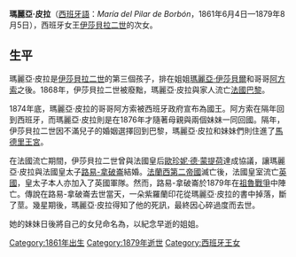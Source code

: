 {{Unreferenced|time=2020-07-30T01:08:43+00:00}}
{{Infobox royalty
| name         = 瑪麗亞·皮拉公主
| image        = File:Infanta Pilar of Spain.jpg
| birth_date   = {{birth date|1861|4|6|df=y}}
| birth_place  = {{flag|Spain}}[[馬德里|馬德里]]
| death_date   = {{death date and age|1879|5|8|1861|4|6|df=y}}
| death_place  = {{flag|Spain}}[[埃斯科里亞特薩|埃斯科里亞特薩]]
| burial_place = [[埃斯科里亞爾修道院|埃斯科里亞爾修道院]]
| father       = [[弗朗西斯科_(加的斯公爵)|加的斯公爵弗朗西斯科]]
| mother       = [[伊莎贝拉二世_(西班牙)|伊莎貝拉二世]]
| house        = [[西班牙波旁王朝|西班牙波旁王朝]]
}}
'''瑪麗亞·皮拉'''（[[西班牙語|西班牙語]]：''María del Pilar de Borbón''，1861年6月4日—1879年8月5日），西班牙女王[[伊莎贝拉二世_(西班牙)|伊莎貝拉二世]]的次女。

== 生平 ==
瑪麗亞·皮拉是[[伊莎贝拉二世_(西班牙)|伊莎貝拉二世]]的第三個孩子，排在姐姐[[波旁的瑪麗亞·伊莎貝爾_(1851年－1931年)|瑪麗亞·伊莎貝爾]]和哥哥[[阿方索十二世|阿方索]]之後。1868年，伊莎貝拉二世被廢黜，瑪麗亞·皮拉與家人流亡[[法蘭西第二帝國|法國]][[巴黎|巴黎]]。

1874年底，瑪麗亞·皮拉的哥哥阿方索被西班牙政府宣布為國王。阿方索在隔年回到西班牙，而瑪麗亞·皮拉則是在1876年才隨著母親與兩個妹妹一同回國。隔年，伊莎貝拉二世因不滿兒子的婚姻選擇回到巴黎，瑪麗亞·皮拉和妹妹們則住進了[[馬德里王宮|馬德里王宮]]。

在法國流亡期間，伊莎貝拉二世曾與法國皇后[[歐珍妮·德·蒙提荷|歐珍妮·德·蒙提荷]]達成協議，讓瑪麗亞·皮拉與法國皇太子[[拿破崙四世|路易-拿破崙]]結婚。[[法蘭西第二帝國|法蘭西第二帝國]]滅亡後，法國皇室流亡[[大不列顛與愛爾蘭聯合王國|英國]]，皇太子本人亦加入了英國軍隊。然而，路易-拿破崙於1879年在[[祖魯戰爭|祖魯戰爭]]中陣亡。傳說在路易-拿破崙去世當天，一朵紫羅蘭印花從瑪麗亞·皮拉的書中掉落，斷了莖。幾星期後，瑪麗亞·皮拉得知了他的死訊，最終因心碎過度而去世。

她的妹妹{{le|瑪麗亞·德拉帕茲|Infanta María de la Paz of Spain}}日後將自己的女兒命名為{{le|巴伐利亞的皮拉公主|Princess Pilar of Bavaria|皮拉}}，以紀念早逝的姐姐。

[[Category:1861年出生|Category:1861年出生]]
[[Category:1879年逝世|Category:1879年逝世]]
[[Category:西班牙王女|Category:西班牙王女]]